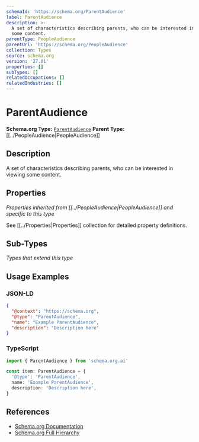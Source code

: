 ```yaml
---
schemaId: 'https://schema.org/ParentAudience'
label: ParentAudience
description: >-
  A set of characteristics describing parents, who can be interested in viewing
  some content.
parentType: PeopleAudience
parentUrl: 'https://schema.org/PeopleAudience'
collection: Types
source: schema.org
version: '27.01'
properties: []
subTypes: []
relatedOccupations: []
relatedIndustries: []
---
```

# ParentAudience

**Schema.org Type:** [`ParentAudience`](https://schema.org/ParentAudience)
**Parent Type:** [[../PeopleAudience|PeopleAudience]]

## Description

A set of characteristics describing parents, who can be interested in viewing some content.

## Properties

*Properties inherited from [[../PeopleAudience|PeopleAudience]] and specific to this type*

See [[../Properties|Properties]] collection for detailed property definitions.

## Sub-Types

*Types that extend this type*

## Usage Examples

### JSON-LD

```json
{
  "@context": "https://schema.org",
  "@type": "ParentAudience",
  "name": "Example ParentAudience",
  "description": "Description here"
}
```

### TypeScript

```typescript
import { ParentAudience } from 'schema.org.ai'

const item: ParentAudience = {
  '@type': 'ParentAudience',
  name: 'Example ParentAudience',
  description: 'Description here',
}
```

## References

- [Schema.org Documentation](https://schema.org/ParentAudience)
- [Schema.org Full Hierarchy](https://schema.org/docs/full.html)
